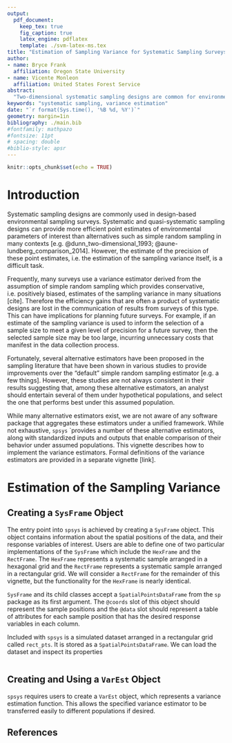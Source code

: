 ```yaml
---
output: 
  pdf_document:
    keep_tex: true
    fig_caption: true
    latex_engine: pdflatex
    template: ./svm-latex-ms.tex
title: "Estimation of Sampling Variance for Systematic Sampling Surveys with spsys"
author:
- name: Bryce Frank
  affiliation: Oregon State University
- name: Vicente Monleon
  affiliation: United States Forest Service
abstract: 
  "Two-dimensional systematic sampling designs are common for environmental sample surveys. However, estimation of the sampling variance for these designs remains   a challenge, with many potential solutions proposed in the literature. `spsys` provides implementations of variance estimators of the sampling     variance of surveys that use systematic sampling designs. We provide descriptions of these estimators and explain how to implement them in         `spsys`. We examine the performance of the available estimators on a simulated dataset included with the package."
keywords: "systematic sampling, variance estimation"
date: "`r format(Sys.time(), '%B %d, %Y')`"
geometry: margin=1in
bibliography: ./main.bib
#fontfamily: mathpazo
#fontsize: 11pt
# spacing: double
#biblio-style: apsr
---
```



```r
knitr::opts_chunk$set(echo = TRUE)
```

# Introduction

Systematic sampling designs are commonly used in design-based environmental sampling surveys. Systematic and quasi-systematic sampling designs can provide more efficient point estimates of environmental parameters of interest than alternatives such as simple random sampling in many contexts [e.g. @dunn_two-dimensional_1993; @aune-lundberg_comparison_2014]. However, the estimate of the precision of these point estimates, i.e. the estimation of the sampling variance itself, is a difficult task. 

Frequently, many surveys use a variance estimator derived from the assumption of simple random sampling which provides conservative, i.e. positively biased, estimates of the sampling variance in many situations [cite]. Therefore the efficiency gains that are often a product of systematic designs are lost in the communication of results from surveys of this type. This can have implications for planning future surveys. For example, if an estimate of the sampling variance is used to inform the selection of a sample size to meet a given level of precision for a future survey, then the selected sample size may be too large, incurring unnecessary costs that manifest in the data collection process. 

Fortunately, several alternative estimators have been proposed in the sampling literature that have been shown in various studies to provide improvements over the "default" simple random sampling estimator [e.g. a few things]. However, these studies are not always consistent in their results suggesting that, among these alternative estimators, an analyst should entertain several of them under hypothetical populations, and select the one that performs best under this assumed population.

While many alternative estimators exist, we are not aware of any software package that aggregates these estimators under a unified framework. While not exhaustive, `spsys` `provides a number of these alternative estimators, along with standardized inputs and outputs that enable comparison of their behavior under assumed populations. This vignette describes how to implement the variance estimators. Formal definitions of the variance estimators are provided in a separate vignette [link].

# Estimation of the Sampling Variance

## Creating a `SysFrame` Object

The entry point into `spsys` is achieved by creating a `SysFrame` object. This object contains information about the spatial positions of the data, and their response variables of interest. Users are able to define one of two particular implementations of the `SysFrame` which include the `HexFrame` and the `RectFrame`. The `HexFrame` represents a systematic sample arranged in a hexagonal grid and the `RectFrame` represents a systematic sample arranged in a rectangular grid. We will consider a `RectFrame` for the remainder of this vignette, but the functionality for the `HexFrame` is nearly identical.

`SysFrame` and its child classes accept a `SpatialPointsDataFrame` from the `sp` package as its first argument. The `@coords` slot of this object should represent the sample positions and the `@data` slot should represent a table of attributes for each sample position that has the desired response variables in each column.

Included with `spsys` is a simulated dataset arranged in a rectangular grid called `rect_pts`. It is stored as a `SpatialPointsDataFrame`. We can load the dataset and inspect its properties

```r



```



## Creating and Using a `VarEst` Object

`spsys` requires users to create a `VarEst` object, which represents a variance estimation function. This allows the specified variance estimator to be transferred easily to different populations if desired.



\newpage

## References